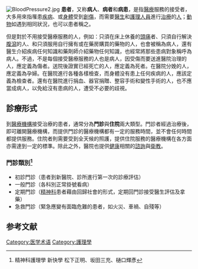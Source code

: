 {{unreferenced|time=2018-04-29T15:14:57+00:00}}
{{專家}}{{medical}}
[[File:BloodPressure2.jpg|thumb]]
'''患者'''，又称'''病人'''、'''病者'''和'''病患'''，是指[[醫療|醫療]]服務的接受者，大多用來指罹患[[疾病|疾病]]、或[[身體|身體]]受到[[創傷|創傷]]，而需要[[醫生|醫生]]和[[護理人員|護理人員]]進行[[治療|治療]]的[[人|人]]；[[動物|動物]]如遇到相同狀況，也可以患者稱之。

但是對於不用接受醫療服務的人，例如：只須在床上休養的[[頭痛|頭痛]]者、只須自行解決[[腹瀉|腹瀉]]的人、和只須服用自行擁有或在藥房購買的藥物的人，也會被稱為病人，還有醫生介紹疾病任何知識和藥劑師介紹藥物任何知識，也經常將那些患病對象稱呼為病人。不過，不是每個接受醫療服務的人也是病人，因受傷而要送進醫院治理的人，應定義為傷者。送院後證實已經死亡的人，應定義為死者。在醫院分娩的人，應定義為孕婦。在醫院進行各種各樣檢查，而身體没有患上任何疾病的人，應該定義為檢查者。還有在醫院進行捐血、器官捐贈、整容手術和變性手術的人，也不應當成病人，以免給沒有患病的人，遭受不必要的歧視。

==診療形式==
到[[醫療機構|醫療機構]]接受治療的患者，通常分為'''門診'''與'''住院'''兩大類型。門診者經過治療後，即可離開醫療機構，而提供門診的醫療機構都有一定的服務時間，並不會任何時間都提供服務。住院者則需要受到全天候的照護，提供住院服務的醫療機構在各方面亦需達到一定的標準。除此之外，醫院也提供[[健康|健康]]相關的[[諮詢|諮詢]]與[[衛教|衛教]]。

===門診類別<ref>精神科護理學 新快學 松下正明、坂田三充、樋口輝彥</ref>===
*初診門診（患者到新醫院、診所進行第一次的診療評估）
*一般門診（各科別正常掛號看病）
*定期門診（[[精神科|精神科]]患者藉由回歸社會的形式，定期回門診接受醫生評估及拿藥）
*急救門診（緊急應變有面臨危難的患者，如火災、車禍、自殘等）

==参考文献==
{{reflist}}

{{Commonscat|Patients}}

{{Authority control}}
{{med-stub}}

[[Category:医学术语|Category:医学术语]]
[[Category:護理學|Category:護理學]]